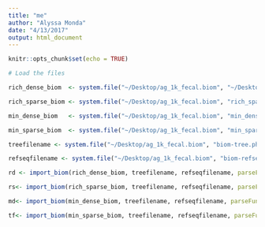 ```yaml
---
title: "me"
author: "Alyssa Monda"
date: "4/13/2017"
output: html_document
---
```


```r
knitr::opts_chunk$set(echo = TRUE)
```



```r
# Load the files

rich_dense_biom  <- system.file("~/Desktop/ag_1k_fecal.biom", "~/Desktop/ag_1k_fecal.biom",  package="phyloseq")

rich_sparse_biom <- system.file("~/Desktop/ag_1k_fecal.biom", "rich_sparse_otu_table.biom", package="phyloseq")

min_dense_biom   <- system.file("~/Desktop/ag_1k_fecal.biom", "min_dense_otu_table.biom",   package="phyloseq")

min_sparse_biom  <- system.file("~/Desktop/ag_1k_fecal.biom", "min_sparse_otu_table.biom",  package="phyloseq")

treefilename <- system.file("~/Desktop/ag_1k_fecal.biom", "biom-tree.phy",  package="phyloseq")

refseqfilename <- system.file("~/Desktop/ag_1k_fecal.biom", "biom-refseq.fasta",  package="phyloseq")
```

```r
rd <- import_biom(rich_dense_biom, treefilename, refseqfilename, parseFunction = parse_taxonomy_greengenes)

rs<- import_biom(rich_sparse_biom, treefilename, refseqfilename, parseFunction = parse_taxonomy_greengenes)

md<- import_biom(min_dense_biom, treefilename, refseqfilename, parseFunction = parse_taxonomy_greengenes)

tf<- import_biom(min_sparse_biom, treefilename, refseqfilename, parseFunction = parse_taxonomy_greengenes)
```


